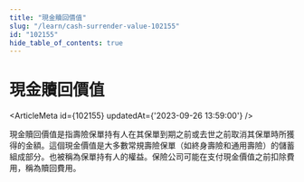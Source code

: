 ```yaml
---
title: "現金贖回價值"
slug: "/learn/cash-surrender-value-102155"
id: "102155"
hide_table_of_contents: true
---
```



# 現金贖回價值

<ArticleMeta id={102155} updatedAt={'2023-09-26 13:59:00'} />
<div className='border-solid border-b border-t-0 my-4 border-[var(--ifm-color-gray-300)]' />

現金贖回價值是指壽險保單持有人在其保單到期之前或去世之前取消其保單時所獲得的金額。這個現金價值是大多數常規壽險保單（如終身壽險和通用壽險）的儲蓄組成部分。也被稱為保單持有人的權益。保險公司可能在支付現金價值之前扣除費用，稱為贖回費用。
